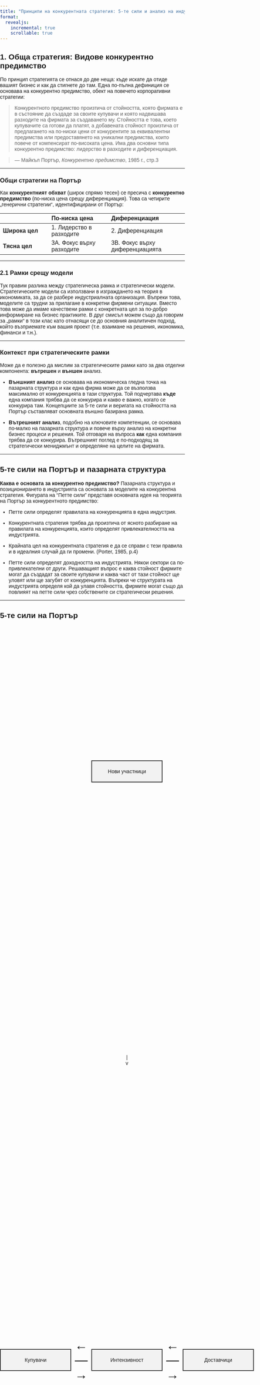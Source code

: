 ```yaml
---
title: "Принципи на конкурентната стратегия: 5-те сили и анализ на индустрията"
format:
  revealjs:
    incremental: true  
    scrollable: true
---
```


## 1. Обща стратегия: Видове конкурентно предимство

По принцип стратегията се отнася до две неща: къде искате да отиде вашият бизнес и как да стигнете до там. Една по-пълна дефиниция се основава на конкурентно предимство, обект на повечето корпоративни стратегии:

> Конкурентното предимство произтича от стойността, която фирмата е в състояние да създаде за своите купувачи и която надвишава разходите на фирмата за създаването му. Стойността е това, което купувачите са готови да платят, а добавената стойност произтича от предлагането на по-ниски цени от конкурентите за еквивалентни предимства или предоставянето на уникални предимства, които повече от компенсират по-високата цена. Има два основни типа конкурентно предимство: лидерство в разходите и диференциация.

> — Майкъл Портър, *Конкурентно предимство*, 1985 г., стр.3

---

### Общи стратегии на Портър

Как **конкурентният обхват** (широк спрямо тесен) се пресича с **конкурентно предимство** (по-ниска цена срещу диференциация). Това са четирите „генерични стратегии“, идентифицирани от Портър:

| | **По-ниска цена** | **Диференциация** |
|:------------------|:-----------------------|:-----------------------------|
| **Широка цел** | 1. Лидерство в разходите | 2. Диференциация |
| **Тясна цел** | 3А. Фокус върху разходите | 3B. Фокус върху диференциацията |

---

### 2.1 Рамки срещу модели 

Тук правим разлика между стратегическа рамка и стратегически модели. Стратегическите модели са използвани в изграждането на теория в икономиката, за да се разбере индустриалната организация. Въпреки това, моделите са трудни за прилагане в конкретни фирмени ситуации. Вместо това може да имаме качествени рамки с конкретната цел за по-добро информиране на бизнес практиките. В друг смисъл можем също да говорим за „рамки“ в този клас като отнасящи се до основния аналитичен подход, който възприемате към вашия проект (т.е. взаимане на решения, икономика, финанси и т.н.).

---

### Контекст при стратегическите рамки 

Може да е полезно да мислим за стратегическите рамки като за два отделни компонента: **вътрешен** и **външен** анализ.

- **Външният анализ** се основава на икономическа гледна точка на пазарната структура и как една фирма може да се възползва максимално от конкуренцията в тази структура. Той подчертава **къде** една компания трябва да се конкурира и какво е важно, когато се конкурира там. Концепциите за 5-те сили и веригата на стойността на Портър съставляват основната външно базирана рамка.

- **Вътрешният анализ**, подобно на ключовите компетенции, се основава по-малко на пазарната структура и повече върху анализ на конкретни бизнес процеси и решения. Той отговаря на въпроса **как** една компания трябва да се конкурира. Вътрешният поглед е по-подходящ за стратегически мениджмънт и определяне на целите на фирмата.

---

##  5-те сили на Портър и пазарната структура

**Каква е основата за конкурентно предимство?** Пазарната структура и позиционирането в индустрията са основата за моделите на конкурентна стратегия. Фигурата на "Петте сили" представя основната идея на теорията на Портър за конкурентното предимство: 

- Петте сили определят правилата на конкуренцията в една индустрия.
- Конкурентната стратегия трябва да произтича от ясното разбиране на правилата на конкуренцията, които определят привлекателността на индустрията.
- Крайната цел на конкурентната стратегия е да се справи с тези правила и в идеалния случай да ги промени. (Porter, 1985, p.4) 

- Петте сили определят доходността на индустрията. Някои сектори са по-привлекателни от други. Решаващият въпрос е каква стойност фирмите могат да създадат за своите купувачи и каква част от тази стойност ще уловят или ще загубят от конкуренцията. Въпреки че структурата на индустрията определя кой да улавя стойността, фирмите могат също да повлияят на петте сили чрез собствените си стратегически решения.

--- 

## 5-те сили на Портър 


```{=html}

<!DOCTYPE html>
<html lang="en">
<head>
  <meta charset="UTF-8">
  <title>Porter’s Five Forces Diagram</title>
  <style>
    body, html {
      margin: 0;
      padding: 0;
      height: 100%;
      font-family: Arial, sans-serif;
    }
    .container {
      display: grid;
      grid-template-columns: 1fr auto 1fr auto 1fr;
      grid-template-rows: auto auto auto auto auto;
      grid-template-areas:
        ". . top . ."
        ". . arrowDown . ."
        "left arrowH1 center arrowH2 right"
        ". . arrowUp . ."
        ". . bottom . .";
      gap: 10px;
      height: 100%;
      align-items: center;
      justify-items: center;
      text-align: center;
    }
    .box {
      border: 2px solid #333;
      padding: 20px;
      background-color: #f2f2f2;
      min-width: 150px;
    }
    /* Positioning the main boxes */
    .top { grid-area: top; }
    .bottom { grid-area: bottom; }
    .left { grid-area: left; }
    .right { grid-area: right; }
    .center { grid-area: center; }
    /* Arrow styling */
    .arrowDown { grid-area: arrowDown; }
    .arrowUp { grid-area: arrowUp; }
    .arrowH1, .arrowH2 { font-size: 35px; grid-area: auto; }
    /* For horizontal arrows, using a two-headed arrow */
    .arrowH1 { grid-area: arrowH1; }
    .arrowH2 { grid-area: arrowH2; }
  </style>
</head>
<body>
  <div class="container">
    <!-- Top Box: New Entrants -->
    <div class="box top">Нови участници</div>
    
    <!-- Vertical arrow from top to center -->
    <div class="arrowDown">
      <div>|</div>
      <div>v</div>
    </div>
    
    <!-- Left Box: Buyers -->
    <div class="box left">Купувачи</div>
    
    <!-- Horizontal arrow between Buyers and Industry Competitors -->
    <div class="arrowH1">
      <div>&larr;—&rarr;</div>
    </div>
    
    <!-- Center Box: Industry Competitors -->
    <div class="box center">Интензивност</div>
    
    <!-- Horizontal arrow between Industry Competitors and Suppliers -->
    <div class="arrowH2">
      <div>&larr;—&rarr;</div>
    </div>
    
    <!-- Right Box: Suppliers -->
    <div class="box right">Доставчици</div>
    
    <!-- Vertical arrow from center to bottom -->
    <div class="arrowUp">
      <div>^</div>
      <div>|</div>
    </div>
    
    <!-- Bottom Box: Substitutes -->
    <div class="box bottom">Заместители</div>
  </div>
</body>
</html>

```

---
 
### Детерминанти на силата на купувача 

- Концентрация на купувача спрямо концентрация на фирмата 
- Обем на доставките за купувача 
- Разходи за смяна на купувач спрямо разходи за смяна на фирма 
- Информираност на купувача 
- Възможност за обратно интегриране 
- Заместващи продукти 
- Търсене от крайния потребител (“pull-through”) 

- **Чувствителност към цената** 
- Разлики в цената/общата цена 
- Идентичност на марката 
- Въздействие върху качеството/производителността 
- Печалба за купувача 
- Стимули за вземащите решения

---

### Детерминанти на силата на доставчиците 

- Диференциация на вложените ресурси 
- Разходи за смяна на доставчици и фирми в индустрията 
- Наличие на заместващи входни ресурси 
- Концентрация на доставчиците 
- Значение на обема за доставчика 
- Разходи спрямо общите покупки в индустрията 
- Въздействие на вложените ресурси върху разходите или диференциация 
- Заплаха от интеграция напред срещу интеграция назад

---

### Детерминанти на заплахата от заместители 

- Относително ценово предимство на заместителите 
- Разходи за смяна на продукта
- Склонност на купувача към замяна

---

### Детерминанти на наливлизането на нови участници

- Икономии от мащаба 
- Патентовани продуктови разлики 
- Идентичност на марката 
- Разходи за смяна 
- Капиталови изисквания 
- Достъп до дистрибуция 
- Абсолютни предимства в разходите 
  - Собствена крива на обучение 
  - Достъп до необходимите входящи данни 
  - Собствен дизайн на евтин продукт 
- Правителствена политика
- Очакван отговор

---

### Детерминанти на силата на конкуренцията

- Растеж на индустрията 
- Фиксирани разходи / добавена стойност 
- Непостоянен свръхкапацитет 
- Продуктови разлики 
- Идентичност на марката 
- Разходи за смяна 
- Концентрация  
- Информационна комплексност 
- Разнообразие от конкуренти 
- Корпоративна собственост 
- Разходи за излизане от пазара


--- 

### Как се създава конкурентно предимство?

На най-фундаменталното ниво фирмите създават конкурентно предимство, като възприемат или откриват нови и по-добри начини за конкуриране в дадена индустрия и ги предоставят на пазара – създават иновации. Иновациите създават конкурентното предимство, когато съперниците не успяват да възприемат нов начин за конкуриране или не желаят/не могат да отговорят. Значителни предимства могат да имат първите в индустрията, особено в сектори с икономии от мащаба или където купувачите не са склонни да сменят доставчика.

Типични причини за иновациите, които създават конкурентното предимство: 
- Нови технологии 
- Нови или променящи се нужди на купувача 
- Поява на нов пазарен сегмент 
- Промяна на вложените разходи или наличност 
- Промени в регулациите

---

### Как се създава конкурентно предимство?

Освен анализ на пазрната динамика, какво могат да правят фирмите, за да изградят предимство? На нивото на **изпълнение на стратегията**, конкурентното предимство произтича от начина, по който фирмите извършват **отделни дейности** – разработване на нови начини за извършване на тези дейности, използване на нови процеси или технологии или използване на различни входни ресурси.

- **Веригата на стойността** на Портър: систематичен начин за изследване на всички дейности, които фирмата извършва и как те си взаимодействат.
- Разглежда внимателно всяка от дейностите на фирмата (бизнес развитие, маркетинг, продажби, операции и т.н.) като потенциален източник на предимство.
- Диференциацията произтича от това как продуктите, услугите и дейностите на фирмата влияят върху собствените дейности на купувача.
- Всички дейности допринасят за създаването на стойност за купувача. Кумулативните разходи за дейности определят разликата между стойността на купувача и разходите на производителя.

- Една фирма създава конкурентно предимство, като извършва тези дейности по-евтино или по-добре от конкурентите. 
- Конкурентното предимство може да дойде от всеки елемент по веригата на стойността. 